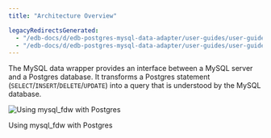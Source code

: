 ```yaml
---
title: "Architecture Overview"

legacyRedirectsGenerated:
  - "/edb-docs/d/edb-postgres-mysql-data-adapter/user-guides/user-guide/2.5.5/architecture_overview.html"
  - "/edb-docs/d/edb-postgres-mysql-data-adapter/user-guides/user-guide/latest/architecture_overview.html"
---
```


<div id="architecture_overview" class="registered_link"></div>

The MySQL data wrapper provides an interface between a MySQL server and a Postgres database. It transforms a Postgres statement (`SELECT`/`INSERT`/`DELETE`/`UPDATE`) into a query that is understood by the MySQL database.

![Using mysql_fdw with Postgres](images/mysql_server_with_postgres.png)

Using mysql_fdw with Postgres
